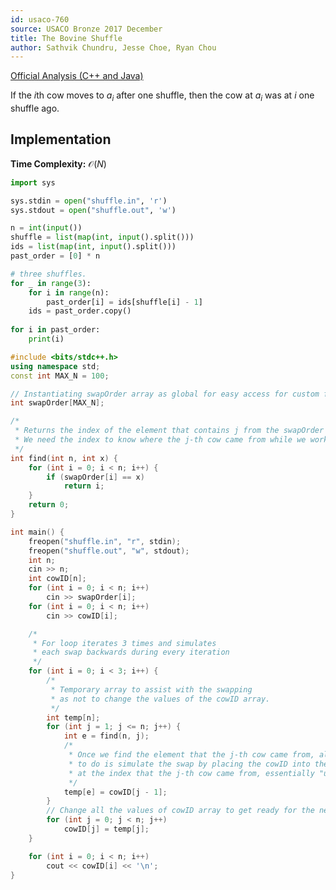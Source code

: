 ```yaml
---
id: usaco-760
source: USACO Bronze 2017 December
title: The Bovine Shuffle
author: Sathvik Chundru, Jesse Choe, Ryan Chou
---
```


[Official Analysis (C++ and Java)](http://www.usaco.org/current/data/sol_shuffle_bronze_dec17.html)

If the $i$th cow moves to $a_i$ after one shuffle, then the cow at $a_i$ was at $i$ one shuffle ago.

## Implementation

**Time Complexity:** $\mathcal{O}(N)$
<LanguageSection>
<PySection>

```py
import sys

sys.stdin = open("shuffle.in", 'r')
sys.stdout = open("shuffle.out", 'w')

n = int(input())
shuffle = list(map(int, input().split()))
ids = list(map(int, input().split()))
past_order = [0] * n

# three shuffles.
for _ in range(3):
	for i in range(n):
		past_order[i] = ids[shuffle[i] - 1]
	ids = past_order.copy()
	
for i in past_order:
	print(i)
```
</PySection>
	
<CPPSection>
	
```cpp
#include <bits/stdc++.h>
using namespace std;
const int MAX_N = 100;

// Instantiating swapOrder array as global for easy access for custom find function 
int swapOrder[MAX_N];

/*
 * Returns the index of the element that contains j from the swapOrder array.
 * We need the index to know where the j-th cow came from while we work backwards.
 */
int find(int n, int x) {
	for (int i = 0; i < n; i++) {
		if (swapOrder[i] == x)
			return i;
	}
	return 0;
}

int main() {
	freopen("shuffle.in", "r", stdin);
	freopen("shuffle.out", "w", stdout);
	int n;
	cin >> n;
	int cowID[n];
	for (int i = 0; i < n; i++) 
		cin >> swapOrder[i];
	for (int i = 0; i < n; i++) 
		cin >> cowID[i];

	/* 
	 * For loop iterates 3 times and simulates 
	 * each swap backwards during every iteration
	 */
	for (int i = 0; i < 3; i++) {
		/* 
		 * Temporary array to assist with the swapping 
		 * as not to change the values of the cowID array.
		 */
		int temp[n];
		for (int j = 1; j <= n; j++) {
			int e = find(n, j);
			/* 
			 * Once we find the element that the j-th cow came from, all we need 
			 * to do is simulate the swap by placing the cowID into the temp array 
			 * at the index that the j-th cow came from, essentially "undo-ing" the swap.
			 */
			temp[e] = cowID[j - 1];
		}
		// Change all the values of cowID array to get ready for the next iteration
		for (int j = 0; j < n; j++) 
			cowID[j] = temp[j]; 
	}

	for (int i = 0; i < n; i++) 
		cout << cowID[i] << '\n'; 
}
	
```
</CPPSection>

</LanguageSection>
